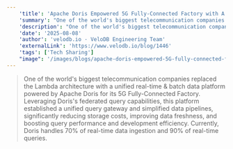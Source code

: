 ```yaml
---
    'title': 'Apache Doris Empowered 5G Fully-Connected Factory with A Unified Real-time & Batch Data Platform'
    'summary': "One of the world's biggest telecommunication companies replaced the Lambda architecture with a unified real-time & batch data platform powered by Apache Doris for its 5G Fully-Connected Factory. Leveraging Doris's federated query capabilities, this platform established a unified query gateway and simplified data pipelines, significantly reducing storage costs, improving data freshness, and boosting query performance and development efficiency. Currently, Doris handles 70% of real-time data ingestion and 90% of real-time queries."
    'description': "One of the world's biggest telecommunication companies replaced the Lambda architecture with a unified real-time & batch data platform powered by Apache Doris for its 5G Fully-Connected Factory. Leveraging Doris's federated query capabilities, this platform established a unified query gateway and simplified data pipelines, significantly reducing storage costs, improving data freshness, and boosting query performance and development efficiency. Currently, Doris handles 70% of real-time data ingestion and 90% of real-time queries."
    'date': '2025-08-08'
    'author': 'velodb.io · VeloDB Engineering Team'
    'externalLink': 'https://www.velodb.io/blog/1446'
    'tags': ['Tech Sharing']
    "image": '/images/blogs/apache-doris-empowered-5G-fully-connected-factory-with-a-unified-real-time-data-platform.jpg'
---
```



> <BlogLink rel="noopener noreferrer" target='_blank' href='https://www.velodb.io/blog/1446'>One of the world's biggest telecommunication companies replaced the Lambda architecture with a unified real-time & batch data platform powered by Apache Doris for its 5G Fully-Connected Factory. Leveraging Doris's federated query capabilities, this platform established a unified query gateway and simplified data pipelines, significantly reducing storage costs, improving data freshness, and boosting query performance and development efficiency. Currently, Doris handles 70% of real-time data ingestion and 90% of real-time queries.<SeeMore /></BlogLink>